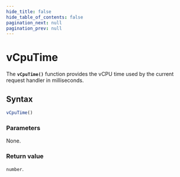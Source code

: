 ```yaml
---
hide_title: false
hide_table_of_contents: false
pagination_next: null
pagination_prev: null
---
```


# vCpuTime

The **`vCpuTime()`** function provides the vCPU time used by the current request handler in milliseconds.

## Syntax

```js
vCpuTime()
```

### Parameters

None.

### Return value

`number`.
